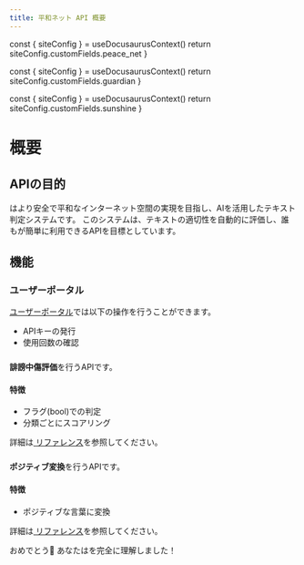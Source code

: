 ```yaml
---
title: 平和ネット API 概要
---
```



  const { siteConfig } = useDocusaurusContext()
  return siteConfig.customFields.peace_net
}

  const { siteConfig } = useDocusaurusContext()
  return siteConfig.customFields.guardian
}

  const { siteConfig } = useDocusaurusContext()
  return siteConfig.customFields.sunshine
}

# <ApiName /> 概要

## APIの目的

<ApiName />はより安全で平和なインターネット空間の実現を目指し、AIを活用したテキスト判定システムです。
このシステムは、テキストの適切性を自動的に評価し、誰もが簡単に利用できるAPIを目標としています。

## 機能

### ユーザーポータル

<a href="https://peeace.net" target="_blank">ユーザーポータル</a>では以下の操作を行うことができます。

- APIキーの発行
- 使用回数の確認

### <GuardianApiName />

**誹謗中傷評価**を行うAPIです。

#### 特徴

- フラグ(bool)での判定
- 分類ごとにスコアリング

詳細は[<GuardianApiName /> リファレンス](./features/guardian.md)を参照してください。


### <SunshineApiName />

**ポジティブ変換**を行うAPIです。

#### 特徴

- ポジティブな言葉に変換

詳細は[<SunshineApiName /> リファレンス](./features/sunshine.md)を参照してください。

おめでとう:tada: あなたは<ApiName />を完全に理解しました！
